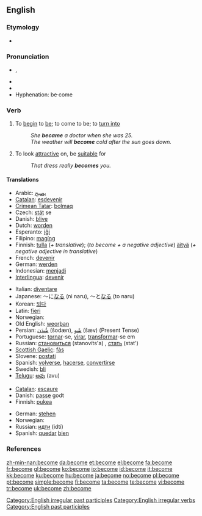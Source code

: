 ==English==

{{rank|body|point|letter|347|become|became|second|United}}

===Etymology===
* {{etystub}}

===Pronunciation===
* {{IPA|/bə'kʌm, bɪˈkʌm/}}, {{SAMPA|/b@"kVm, bI"kVm/}}
* {{audio|en-us-become.ogg|Audio (US)}}
* {{rhymes|ʌm}}
* Hyphenation: be·come

===Verb===
{{en-verb|becomes|becoming|became|become}}

# To [[begin]] to [[be]]; to come to be; to [[turn into]]
#: ''She '''became''' a doctor when she was 25.''
#: ''The weather will '''become''' cold after the sun goes down.''
# To look [[attractive]] on, be [[suitable]] for
#: ''That dress really '''becomes''' you.''

====Translations====
{{trans-top|To begin to be}}
* Arabic: [[يصبح]]
* [[Catalan]]: [[esdevenir]]
* [[Crimean Tatar]]: [[bolmaq]]
* Czech: [[stát]] se
* Danish: [[blive]]
* Dutch: [[worden]]
* Esperanto: [[iĝi]]
* Filipino: [[magíng]]
* Finnish: [[tulla]] (''+ translative''); (''to become + a negative adjective'') [[äityä]] (''+ negative adjective in translative'')
* French: [[devenir]]
* German: [[werden]]
* Indonesian: [[jadi|menjadi]]
* [[Interlingua]]: [[devenir]]
{{trans-mid}}
* Italian: [[diventare]]
* Japanese: ～に[[なる]] (ni naru), ～と[[なる]] (to naru)
* Korean: [[되다]]
* Latin: [[fieri]]
* Norwegian: {{t+|no|bli}}
* Old English: [[weorþan]]
* Persian: [[شُدَن]] (šodæn), [[شَو]] (šæv) (Present Tense)
* Portuguese: [[tornar]]-se, [[virar]], [[transformar]]-se em
* Russian: [[становиться]] (stanovíts'a) {{impf}}, [[стать]] (stat') {{pf}}
* [[Scottish Gaelic]]: [[fàs]]
* Slovene: [[postati]]
* Spanish: [[volver]]se, [[hacer]]se, [[convertir]]se
* Swedish: [[bli]]
* [[Telugu]]: [[అవు]] (avu)
{{trans-bottom}}

{{trans-top|To look attractive on, be suitable for}}
* [[Catalan]]: [[escaure]]
* Danish: [[passe]] godt
* Finnish: [[pukea]]
{{trans-mid}}
* German: [[stehen]]
* Norwegian: {{t|no|kle}}
* Russian: [[идти]] (idtí) {{impf}}
* Spanish: [[quedar]] [[bien]]
{{trans-bottom}}

===References===
{{R:Century 1911}}
{{R:Webster 1913}}

[[Category:English irregular past participles]]
[[Category:English irregular verbs]]
[[Category:English past participles]]

[[zh-min-nan:become]]
[[da:become]]
[[et:become]]
[[el:become]]
[[fa:become]]
[[fr:become]]
[[gl:become]]
[[ko:become]]
[[io:become]]
[[id:become]]
[[it:become]]
[[kk:become]]
[[ku:become]]
[[hu:become]]
[[ja:become]]
[[no:become]]
[[pl:become]]
[[pt:become]]
[[simple:become]]
[[fi:become]]
[[ta:become]]
[[te:become]]
[[vi:become]]
[[tr:become]]
[[uk:become]]
[[zh:become]]